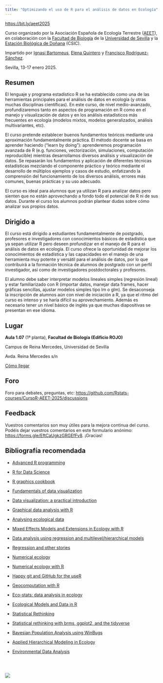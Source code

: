 ```yaml
---
title: "Optimizando el uso de R para el análisis de datos en Ecología"
---
```


<https://bit.ly/aeet2025>

Curso organizado por la Asociación Española de Ecología Terrestre ([AEET](http://www.aeet.org)), en colaboración con la [Facultad de Biología](https://biologia.us.es/) de la [Universidad de Sevilla](https://www.us.es/) y la [Estación Biológica de Doñana](https://www.ebd.csic.es) (CSIC).

Impartido por [Ignasi Bartomeus](https://bartomeuslab.com/), [Elena Quintero](https://elequintero.github.io/) y [Francisco Rodríguez-Sánchez](https://frodriguezsanchez.net/).

Sevilla, 13-17 enero 2025.


## Resumen

El lenguaje y programa estadístico R se ha establecido como una de las herramientas principales para el análisis de datos en ecología (y otras muchas disciplinas científicas). En este curso, de nivel medio-avanzado, profundizaremos tanto en aspectos de programación en R como en el manejo y visualización de datos y en los análisis estadísticos más frecuentes en ecología (modelos mixtos, modelos generalizados, análisis multivariantes, etc).

El curso pretende establecer buenos fundamentos teóricos mediante una aproximación fundamentalmente práctica. El método docente se basa en aprender haciendo ("learn by doing"): aprenderemos programación avanzada de R (e.g. funciones, vectorización, simulaciones, computación reproducible) mientras desarrollamos diversos análisis y visualización de datos. Se repasarán los fundamentos y aplicación de diferentes técnicas estadísticas mezclando el componente práctico y teórico mediante el desarrollo de múltiplos ejemplos y casos de estudio, enfatizando la comprensión del funcionamiento de los diversos análisis, errores más comunes, buenas prácticas y su uso adecuado.

El curso es ideal para alumnos que ya utilizan R para analizar datos pero sienten que no están aprovechando a fondo todo el potencial de R ni de sus datos. Durante el curso los alumnos podrán plantear dudas sobre cómo analizar sus propios datos.

## Dirigido a

El curso está dirigido a estudiantes fundamentalmente de postgrado, profesores e investigadores con conocimientos básicos de estadística que ya sepan utilizar R pero deseen profundizar en el manejo de R para el análisis de datos en ecología. El curso ofrece la oportunidad de mejorar los conocimientos de estadística y las capacidades en el manejo de una herramienta muy potente y versátil para el análisis de datos, por lo que contribuirá a la formación técnica de alumnos de postgrado con un perfil investigador, así como de investigadores postdoctorales y profesores.

El alumno debe saber interpretar modelos lineales simples (regresión lineal) y estar familiarizado con R (importar datos, manejar data frames, hacer gráficas sencillas, ajustar modelos simples tipo lm o glm). Se desaconseja la inscripción de alumnos aún con nivel de iniciación a R, ya que el ritmo del curso es intenso y se haría difícil su aprovechamiento. Además es necesario tener un nivel básico de inglés ya que muchas diapositivas se presentan en ese idioma.

## Lugar

**Aula 1.07** (1ª planta), **Facultad de Biología (Edificio ROJO)**

Campus de Reina Mercedes, Universidad de Sevilla

Avda. Reina Mercedes s/n

[Cómo llegar](https://goo.gl/maps/vFWL6eqs85L6zP3n6)


## Foro

Foro para debates, preguntas, etc: <https://github.com/Rstats-courses/CursoR-AEET-2025/discussions>

## Feedback

Vuestros comentarios son muy útiles para la mejora continua del curso. Podéis dejar vuestros comentarios en este formulario anónimo: <https://forms.gle/EftCaUgkzGRGEfFv8>. ¡Gracias!


## Bibliografía recomendada

- [Advanced R programming](http://adv-r.had.co.nz/)

- [R for Data Science](http://r4ds.had.co.nz/)

- [R graphics cookbook](https://r-graphics.org/)

- [Fundamentals of data visualization](https://clauswilke.com/dataviz/)

- [Data visualization: a practical introduction](http://socviz.co/)

- [Graphical data analysis with R](http://www.gradaanwr.net/)

- [Analysing ecological data](https://www.highstat.com/index.php/books2)

- [Mixed Effects Models and Extensions in Ecology with R](https://www.highstat.com/index.php/books2)

- [Data analysis using regression and multilevel/hierarchical models](http://www.stat.columbia.edu/~gelman/arm/)

- [Regression and other stories](https://avehtari.github.io/ROS-Examples/)

- [Numerical ecology](https://www.elsevier.com/books/numerical-ecology/legendre/978-0-444-53868-0)

- [Numerical ecology with R](http://www.springer.com/la/book/9781441979759)

- [Happy git and GitHub for the useR](http://happygitwithr.com/)

- [Geocomputation with R](https://r.geocompx.org/)

- [Eco-stats: data analysis in ecology](https://link.springer.com/book/10.1007/978-3-030-88443-7)

- [Ecological Models and Data in R](https://math.mcmaster.ca/~bolker/emdbook/index.html)

- [Statistical Rethinking](https://xcelab.net/rm/)

- [Statistical rethinking with brms, ggplot2, and the tidyverse](https://bookdown.org/content/4857/)

- [Bayesian Population Analysis using WinBugs](https://www.sciencedirect.com/book/9780123870209/bayesian-population-analysis-using-winbugs)

- [Applied Hierarchical Modeling in Ecology](https://www.mbr-pwrc.usgs.gov/pubanalysis/keryroylebook/)

- [Environmental Data Analysis](https://link.springer.com/book/10.1007/978-3-030-55020-2)



<br>
<br>

![](logos2.png)


